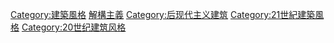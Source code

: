 {{Commonscat|Deconstructivism}}

[[Category:建築風格|Category:建築風格]]
[[Category:解構主義|]]
[[Category:后现代主义建筑|Category:后现代主义建筑]]
[[Category:21世紀建築風格|Category:21世紀建築風格]]
[[Category:20世纪建筑风格|Category:20世纪建筑风格]]